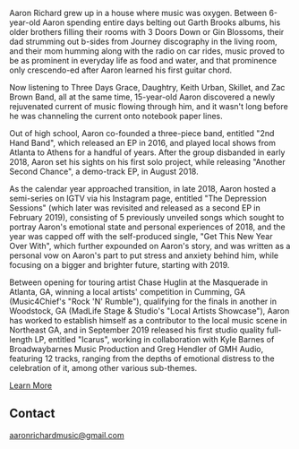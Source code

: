 <Banner />

<Container>

<p>Aaron Richard grew up in a house where music was oxygen. Between 6-year-old Aaron spending entire days belting out Garth Brooks albums, his older brothers filling their rooms with 3 Doors Down or Gin Blossoms, their dad strumming out b-sides from Journey discography in the living room, and their mom humming along with the radio on car rides, music proved to be as prominent in everyday life as food and water, and that prominence only crescendo-ed after Aaron learned his first guitar chord.</p>

<p>Now listening to Three Days Grace, Daughtry, Keith Urban, Skillet, and Zac Brown Band, all at the same time, 15-year-old Aaron discovered a newly rejuvenated current of music flowing through him, and it wasn't long before he was channeling the current onto notebook paper lines.</p>

<p>Out of high school, Aaron co-founded a three-piece band, entitled "2nd Hand Band", which released an EP in 2016, and played local shows from Atlanta to Athens for a handful of years. After the group disbanded in early 2018, Aaron set his sights on his first solo project, while releasing "Another Second Chance", a demo-track EP, in August 2018.</p>

<p>As the calendar year approached transition, in late 2018, Aaron hosted a semi-series on IGTV via his Instagram page, entitled "The Depression Sessions" (which later was revisited and released as a second EP in February 2019), consisting of 5 previously unveiled songs which sought to portray Aaron's emotional state and personal experiences of 2018, and the year was capped off with the self-produced single, "Get This New Year Over With", which further expounded on Aaron's story, and was written as a personal vow on Aaron's part to put stress and anxiety behind him, while focusing on a bigger and brighter future, starting with 2019.</p>

<p>Between opening for touring artist Chase Huglin at the Masquerade in Atlanta, GA, winning a local artists' competition in Cumming, GA (Music4Chief's "Rock 'N' Rumble"), qualifying for the finals in another in Woodstock, GA (MadLife Stage & Studio's "Local Artists Showcase"), Aaron has worked to establish himself as a contributor to the local music scene in Northeast GA, and in September 2019 released his first studio quality full-length LP, entitled "Icarus", working in collaboration with Kyle Barnes of Broadwaybarnes Music Production and Greg Hendler of GMH Audio, featuring 12 tracks, ranging from the depths of emotional distress to the celebration of it, among other various sub-themes.</p>

<p className="text-center">
  <a class="gtm-button" href="https://github.com/ekafyi/gatsby-theme-musician/tree/master/docs" rel="external">
    Learn More
  </a>
</p>

<Releases releases={props.releases} />

<Shows shows={props.shows} />

## Contact

<!--
  The `id="contact"` attribute below is for creating internal anchor link.
  You can remove/change it, but make sure you edit the corresponding link
  in src/gatsby-theme-musician/config/navigation.yml
  See: https://learn.freecodecamp.org/responsive-web-design/basic-html-and-html5/link-to-internal-sections-of-a-page-with-anchor-elements/
-->

<div id="contact" className="text-center">

<a href="mailto:aaronrichardmusic@gmail.com">aaronrichardmusic@gmail.com</a>  


</div>

</Container>
